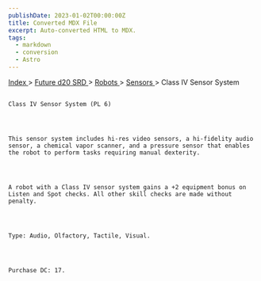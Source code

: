 ```yaml
---
publishDate: 2023-01-02T00:00:00Z
title: Converted MDX File
excerpt: Auto-converted HTML to MDX.
tags:
  - markdown
  - conversion
  - Astro
---
```


[
Index
](-index) >
[
Future d20 SRD
](future-d20-srd-index) >
[
Robots
](future-d20-srd-robots-index) >
[
Sensors
](future-d20-srd-robots-sensors-index) > Class IV Sensor System

##

    Class IV Sensor System (PL 6)




    This sensor system includes hi-res video sensors, a hi-fidelity audio sensor, a chemical vapor scanner, and a pressure sensor that enables the robot to perform tasks requiring manual dexterity.




    A robot with a Class IV sensor system gains a +2 equipment bonus on Listen and Spot checks. All other skill checks are made without penalty.




    Type: Audio, Olfactory, Tactile, Visual.




    Purchase DC: 17.

